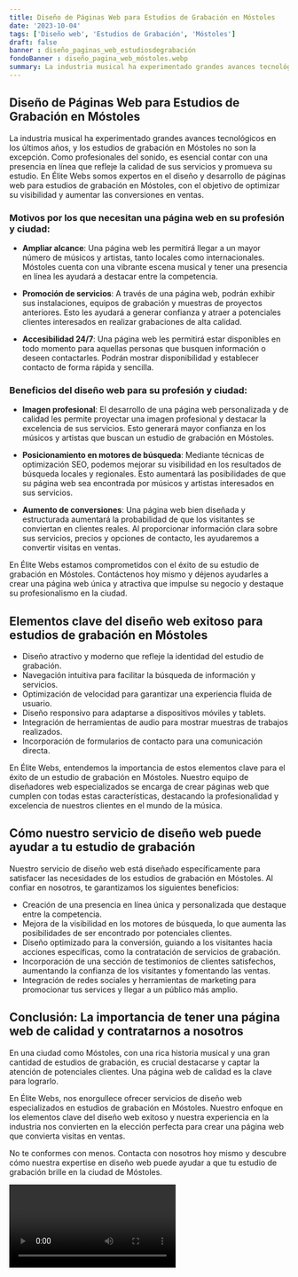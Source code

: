 ```yaml
---
title: Diseño de Páginas Web para Estudios de Grabación en Móstoles
date: '2023-10-04'
tags: ['Diseño web', 'Estudios de Grabación', 'Móstoles']
draft: false
banner : diseño_paginas_web_estudiosdegrabación
fondoBanner : diseño_pagina_web_móstoles.webp
summary: La industria musical ha experimentado grandes avances tecnológicos en los últimos años, y los estudios de grabación en Móstoles no son la excepción. Como profesionales del sonido, es esencial contar con una presencia en línea que refleje la calidad de sus servicios y promueva su estudio. En Élite Webs somos expertos en el diseño y desarrollo de páginas web para estudios de grabación en Móstoles, con el objetivo de optimizar su visibilidad y aumentar las conversiones en ventas.
---
```


## Diseño de Páginas Web para Estudios de Grabación en Móstoles

La industria musical ha experimentado grandes avances tecnológicos en los últimos años, y los estudios de grabación en Móstoles no son la excepción. Como profesionales del sonido, es esencial contar con una presencia en línea que refleje la calidad de sus servicios y promueva su estudio. En Élite Webs somos expertos en el diseño y desarrollo de páginas web para estudios de grabación en Móstoles, con el objetivo de optimizar su visibilidad y aumentar las conversiones en ventas.

### Motivos por los que necesitan una página web en su profesión y ciudad:

- **Ampliar alcance**: Una página web les permitirá llegar a un mayor número de músicos y artistas, tanto locales como internacionales. Móstoles cuenta con una vibrante escena musical y tener una presencia en línea les ayudará a destacar entre la competencia.

- **Promoción de servicios**: A través de una página web, podrán exhibir sus instalaciones, equipos de grabación y muestras de proyectos anteriores. Esto les ayudará a generar confianza y atraer a potenciales clientes interesados en realizar grabaciones de alta calidad.

- **Accesibilidad 24/7**: Una página web les permitirá estar disponibles en todo momento para aquellas personas que busquen información o deseen contactarles. Podrán mostrar disponibilidad y establecer contacto de forma rápida y sencilla.

### Beneficios del diseño web para su profesión y ciudad:

- **Imagen profesional**: El desarrollo de una página web personalizada y de calidad les permite proyectar una imagen profesional y destacar la excelencia de sus servicios. Esto generará mayor confianza en los músicos y artistas que buscan un estudio de grabación en Móstoles.

- **Posicionamiento en motores de búsqueda**: Mediante técnicas de optimización SEO, podemos mejorar su visibilidad en los resultados de búsqueda locales y regionales. Esto aumentará las posibilidades de que su página web sea encontrada por músicos y artistas interesados en sus servicios.

- **Aumento de conversiones**: Una página web bien diseñada y estructurada aumentará la probabilidad de que los visitantes se conviertan en clientes reales. Al proporcionar información clara sobre sus servicios, precios y opciones de contacto, les ayudaremos a convertir visitas en ventas.

En Élite Webs estamos comprometidos con el éxito de su estudio de grabación en Móstoles. Contáctenos hoy mismo y déjenos ayudarles a crear una página web única y atractiva que impulse su negocio y destaque su profesionalismo en la ciudad.

<GifSeo />

<Cta />

## Elementos clave del diseño web exitoso para estudios de grabación en Móstoles

- Diseño atractivo y moderno que refleje la identidad del estudio de grabación.
- Navegación intuitiva para facilitar la búsqueda de información y servicios.
- Optimización de velocidad para garantizar una experiencia fluida de usuario.
- Diseño responsivo para adaptarse a dispositivos móviles y tablets.
- Integración de herramientas de audio para mostrar muestras de trabajos realizados.
- Incorporación de formularios de contacto para una comunicación directa.

En Élite Webs, entendemos la importancia de estos elementos clave para el éxito de un estudio de grabación en Móstoles. Nuestro equipo de diseñadores web especializados se encarga de crear páginas web que cumplen con todas estas características, destacando la profesionalidad y excelencia de nuestros clientes en el mundo de la música.

## Cómo nuestro servicio de diseño web puede ayudar a tu estudio de grabación

Nuestro servicio de diseño web está diseñado específicamente para satisfacer las necesidades de los estudios de grabación en Móstoles. Al confiar en nosotros, te garantizamos los siguientes beneficios:

- Creación de una presencia en línea única y personalizada que destaque entre la competencia.
- Mejora de la visibilidad en los motores de búsqueda, lo que aumenta las posibilidades de ser encontrado por potenciales clientes.
- Diseño optimizado para la conversión, guiando a los visitantes hacia acciones específicas, como la contratación de servicios de grabación.
- Incorporación de una sección de testimonios de clientes satisfechos, aumentando la confianza de los visitantes y fomentando las ventas.
- Integración de redes sociales y herramientas de marketing para promocionar tus services y llegar a un público más amplio.

## Conclusión: La importancia de tener una página web de calidad y contratarnos a nosotros

En una ciudad como Móstoles, con una rica historia musical y una gran cantidad de estudios de grabación, es crucial destacarse y captar la atención de potenciales clientes. Una página web de calidad es la clave para lograrlo.

En Élite Webs, nos enorgullece ofrecer servicios de diseño web especializados en estudios de grabación en Móstoles. Nuestro enfoque en los elementos clave del diseño web exitoso y nuestra experiencia en la industria nos convierten en la elección perfecta para crear una página web que convierta visitas en ventas.

No te conformes con menos. Contacta con nosotros hoy mismo y descubre cómo nuestra expertise en diseño web puede ayudar a que tu estudio de grabación brille en la ciudad de Móstoles.

<Video />

<CtaBot job='Estudios de Grabación' city='Móstoles'/>

<Gmaps query='Móstoles+españa+maps' />